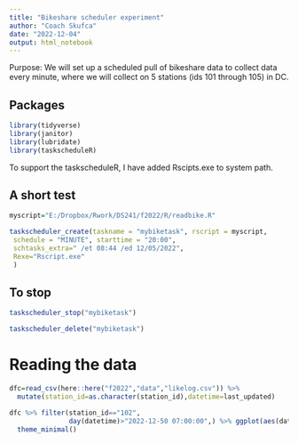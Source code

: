 ```yaml
---
title: "Bikeshare scheduler experiment"
author: "Coach Skufca"
date: "2022-12-04"
output: html_notebook
---
```


Purpose: We will set up a scheduled pull of bikeshare data to collect data every minute, where we will collect on 5 stations (ids  101 through 105) in DC.


## Packages

```r
library(tidyverse)
library(janitor)
library(lubridate)
library(taskscheduleR)
```

To support the taskscheduleR, I have added Rscipts.exe to system path.

## A short test

```r
myscript="E:/Dropbox/Rwork/DS241/f2022/R/readbike.R"

taskscheduler_create(taskname = "mybiketask", rscript = myscript, 
 schedule = "MINUTE", starttime = "20:00", 
 schtasks_extra=" /et 08:44 /ed 12/05/2022",
 Rexe="Rscript.exe"
 )

```
## To stop

```r
taskscheduler_stop("mybiketask")
```


```r
taskscheduler_delete("mybiketask")
```


# Reading the data
```r
dfc=read_csv(here::here("f2022","data","likelog.csv")) %>%
  mutate(station_id=as.character(station_id),datetime=last_updated) 
```

```r
dfc %>% filter(station_id=="102",
               day(datetime)>"2022-12-50 07:00:00",) %>% ggplot(aes(datetime,num_bikes_available)) + geom_step()+
  theme_minimal()
```

